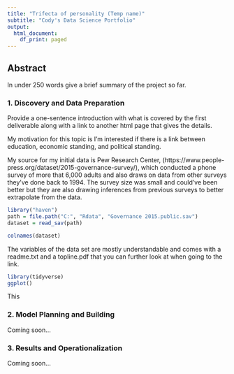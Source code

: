 ```yaml
---
title: "Trifecta of personality (Temp name)"
subtitle: "Cody's Data Science Portfolio"
output:
  html_document:
    df_print: paged
---
```


## Abstract

In under 250 words give a brief summary of the project so far.

### 1. Discovery and Data Preparation

Provide a one-sentence introduction with what is covered by the first deliverable along with a link to another html page that gives the details.

My motivation for this topic is I'm interested if there is a link between education, economic standing, and political standing.

My source for my initial data is Pew Research Center, (https://www.people-press.org/dataset/2015-governance-survey/), which conducted a phone survey of more that 6,000 adults and also draws on data from other surveys they've done back to 1994.
The survey size was small and could've been better but they are also drawing inferences from previous surveys to better extrapolate from the data.

```r

library("haven")
path = file.path("C:", "Rdata", "Governance 2015.public.sav")
dataset = read_sav(path)

colnames(dataset)
```

The variables of the data set are mostly understandable and comes with a readme.txt and a topline.pdf that you can further look at when going to the link.


```r
library(tidyverse)
ggplot()

```

This 

### 2. Model Planning and Building

Coming soon...

### 3. Results and Operationalization

Coming soon...

